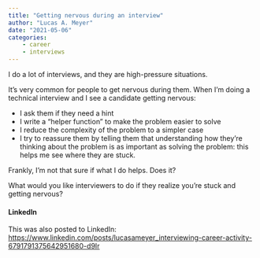 ```yaml
---
title: "Getting nervous during an interview"
author: "Lucas A. Meyer"
date: "2021-05-06"
categories: 
    - career
    - interviews
---
```


I do a lot of interviews, and they are high-pressure situations. 

It's very common for people to get nervous during them. When I'm doing a technical interview and I see a candidate getting nervous:

- I ask them if they need a hint
- I write a "helper function" to make the problem easier to solve
- I reduce the complexity of the problem to a simpler case
- I try to reassure them by telling them that understanding how they're thinking about the problem is as important as solving the problem: this helps me see where they are stuck.

Frankly, I'm not that sure if what I do helps. Does it?

What would you like interviewers to do if they realize you're stuck and getting nervous?

#### LinkedIn
This was also posted to LinkedIn: 
<https://www.linkedin.com/posts/lucasameyer_interviewing-career-activity-6791791375642951680-d9Ir>